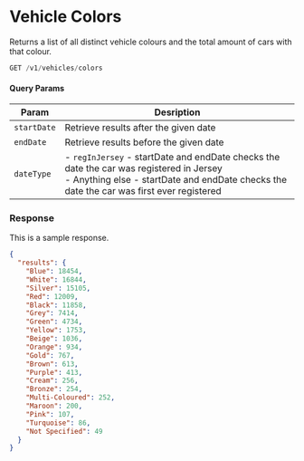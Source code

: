 
# Vehicle Colors

Returns a list of all distinct vehicle colours and the total amount of cars with that colour.

```jsx
GET /v1/vehicles/colors
```

#### Query Params
|Param|Desription|
|-----|----------|
|`startDate`|Retrieve results after the given date|
|`endDate`|Retrieve results before the given date|
|`dateType`|- `regInJersey` - startDate and endDate checks the date the car was registered in Jersey<br/>- Anything else - startDate and endDate checks the date the car was first ever registered|

### Response
<Tabs>
<TabItem value="res-sample-200" label="200 (OK)">

This is a sample response.

```json title="Status: 200 (OK)"
{
  "results": {
    "Blue": 18454,
    "White": 16844,
    "Silver": 15105,
    "Red": 12009,
    "Black": 11858,
    "Grey": 7414,
    "Green": 4734,
    "Yellow": 1753,
    "Beige": 1036,
    "Orange": 934,
    "Gold": 767,
    "Brown": 613,
    "Purple": 413,
    "Cream": 256,
    "Bronze": 254,
    "Multi-Coloured": 252,
    "Maroon": 200,
    "Pink": 107,
    "Turquoise": 86,
    "Not Specified": 49
  }
}
```

</TabItem>
</Tabs>
